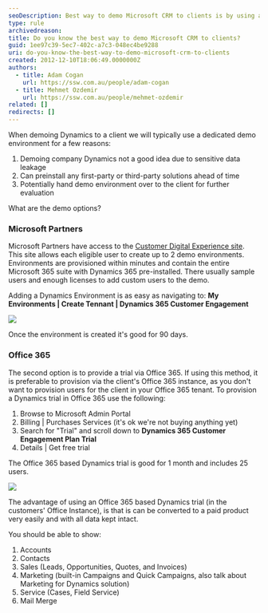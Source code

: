 ```yaml
---
seoDescription: Best way to demo Microsoft CRM to clients is by using a dedicated demo environment that allows pre-installation of first-party or third-party solutions, and potential handover for further evaluation.
type: rule
archivedreason:
title: Do you know the best way to demo Microsoft CRM to clients?
guid: 1ee97c39-5ec7-402c-a7c3-048ec4be9288
uri: do-you-know-the-best-way-to-demo-microsoft-crm-to-clients
created: 2012-12-10T18:06:49.0000000Z
authors:
  - title: Adam Cogan
    url: https://ssw.com.au/people/adam-cogan
  - title: Mehmet Ozdemir
    url: https://ssw.com.au/people/mehmet-ozdemir
related: []
redirects: []
---
```


When demoing Dynamics to a client we will typically use a dedicated demo environment for a few reasons:

1. Demoing company Dynamics not a good idea due to sensitive data leakage
2. Can preinstall any first-party or third-party solutions ahead of time
3. Potentially hand demo environment over to the client for further evaluation

What are the demo options?
### Microsoft Partners

Microsoft Partners have access to the [Customer Digital Experience site](https://cdx.transform.microsoft.com/). This site allows each eligible user to create up to 2 demo environments. Environments are provisioned within minutes and contain the entire Microsoft 365 suite with Dynamics 365 pre-installed. There usually sample users and enough licenses to add custom users to the demo.

Adding a Dynamics Environment is as easy as navigating to:
**My Environments | Create Tennant | Dynamics 365 Customer Engagement**

![](dynamics-365-cusomer-engagement.png)

Once the environment is created it's good for 90 days.

### Office 365

The second option is to provide a trial via Office 365. If using this method, it is preferable to provision via the client's Office 365 instance, as you don't want to provision users for the client in your Office 365 tenant. To provision a Dynamics trial in Office 365 use the following:

1. Browse to Microsoft Admin Portal
2. Billing | Purchases Services (it's ok we're not buying anything yet)
3. Search for "Trial" and scroll down to **Dynamics 365 Customer Engagement Plan Trial**
4. Details | Get free trial

The Office 365 based Dynamics trial is good for 1 month and includes 25 users.

![](dynamics-365-cusomer-engagement-plan-triel.png)

The advantage of using an Office 365 based Dynamics trial (in the customers' Office Instance), is that is can be converted to a paid product very easily and with all data kept intact.

You should be able to show:

1. Accounts
2. Contacts
3. Sales (Leads, Opportunities, Quotes, and Invoices)
4. Marketing (built-in Campaigns and Quick Campaigns, also talk about Marketing for Dynamics solution)
5. Service (Cases, Field Service)
6. Mail Merge